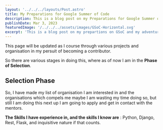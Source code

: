 ```yaml
---
layout: '../../../layouts/Post.astro'
title: My Preparations for Google Summer of Code
description: This is a blog post on my Preparations for Google Summer of Code
publishDate: Mar 3, 2023
featuredImage: '/../../../assets/images/GSoC-Horizontal.svg'
excerpt: 'This is a blog post on my prepartions on GSoC and my adventures with open source.'
---
```


This page will be updated as I course through various projects and organisation in my persuit of becoming a contributor.

So there are various stages in doing this, where as of now I am in the **Phase of Selection**.

## Selection Phase

So, I have made my list of organisation I am interested in and the organisations which compels me maybe I am wasting my time doing so, but still I am doing this next up I am going to apply and get in contact with the mentors.

**The Skills I have experience in, and the skills I know are** : Python, Django, Rest, Flask, and inquisitive nature if that counts.